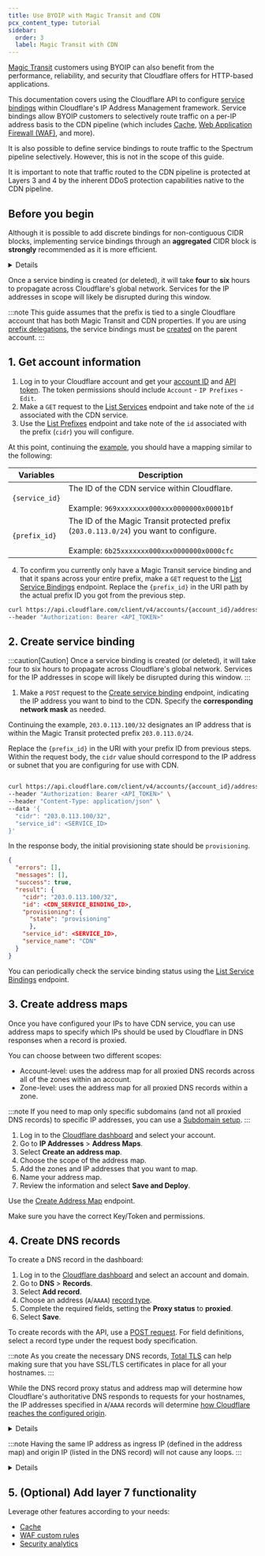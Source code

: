 ```yaml
---
title: Use BYOIP with Magic Transit and CDN
pcx_content_type: tutorial
sidebar:
  order: 3
  label: Magic Transit with CDN
---
```



[Magic Transit](/magic-transit/) customers using BYOIP can also benefit from the performance, reliability, and security that Cloudflare offers for HTTP-based applications.

This documentation covers using the Cloudflare API to configure [service bindings](/byoip/service-bindings/) within Cloudflare's IP Address Management framework. Service bindings allow BYOIP customers to selectively route traffic on a per-IP address basis to the CDN pipeline (which includes [Cache](/cache/), [Web Application Firewall (WAF)](/waf/), and more).

It is also possible to define service bindings to route traffic to the Spectrum pipeline selectively. However, this is not in the scope of this guide.

It is important to note that traffic routed to the CDN pipeline is protected at Layers 3 and 4 by the inherent DDoS protection capabilities native to the CDN pipeline.

## Before you begin

Although it is possible to add discrete bindings for non-contiguous CIDR blocks, implementing service bindings through an **aggregated** CIDR block is **strongly** recommended as it is more efficient.

<Details header="Example">

**Magic Transit protected prefix:** `203.0.113.0/24`

**IPs to upgrade to the CDN:**

`203.0.113.16`<br />
`203.0.113.17`<br />
`203.0.113.18`<br />
`203.0.113.19`<br />
`203.0.113.20`<br />
`203.0.113.21`<br />
`203.0.113.22`<br />
`203.0.113.23`

Add one discrete CDN service binding for `203.0.113.16` with a `/29` netmask.

</Details>

Once a service binding is created (or deleted), it will take **four** to **six** hours to propagate across Cloudflare's global network. Services for the IP addresses in scope will likely be disrupted during this window.

:::note
This guide assumes that the prefix is tied to a single Cloudflare account that has both Magic Transit and CDN properties. If you are using [prefix delegations](/byoip/concepts/prefix-delegations/), the service bindings must be [created](#2-create-service-binding) on the parent account.
:::

## 1. Get account information

1. Log in to your Cloudflare account and get your [account ID](/fundamentals/setup/find-account-and-zone-ids/) and [API token](/fundamentals/api/get-started/create-token/). The token permissions should include `Account` - `IP Prefixes` - `Edit`.
2. Make a `GET` request to the [List Services](/api/resources/addressing/subresources/services/methods/list/) endpoint and take note of the `id` associated with the CDN service.
3. Use the [List Prefixes](/api/resources/addressing/subresources/prefixes/methods/list/) endpoint and take note of the `id` associated with the prefix (`cidr`) you will configure.

<Example>

At this point, continuing the [example](#before-you-begin), you should have a mapping similar to the following:

| Variables      | Description                                                                                                                                       |
| -------------- | ------------------------------------------------------------------------------------------------------------------------------------------------- |
| `{service_id}` | The ID of the CDN service within Cloudflare. <br /><br /> Example: `969xxxxxxxx000xxx0000000x00001bf`                                             |
| `{prefix_id}`  | The ID of the Magic Transit protected prefix (`203.0.113.0/24`) you want to configure. <br /><br /> Example: `6b25xxxxxxx000xxx0000000x0000cfc` |

</Example>

4. To confirm you currently only have a Magic Transit service binding and that it spans across your entire prefix, make a `GET` request to the [List Service Bindings](/api/resources/addressing/subresources/prefixes/subresources/bgp/subresources/bindings/methods/list/) endpoint. Replace the `{prefix_id}` in the URI path by the actual prefix ID you got from the previous step.

<Example>

```bash
curl https://api.cloudflare.com/client/v4/accounts/{account_id}/addressing/prefixes/{prefix_id}/bindings \
--header "Authorization: Bearer <API_TOKEN>"
```

</Example>

## 2. Create service binding

:::caution[Caution]
Once a service binding is created (or deleted), it will take four to six hours to propagate across Cloudflare's global network. Services for the IP addresses in scope will likely be disrupted during this window.
:::

1. Make a `POST` request to the [Create service binding](/api/resources/addressing/subresources/prefixes/subresources/bgp/subresources/bindings/methods/create/) endpoint, indicating the IP address you want to bind to the CDN. Specify the **corresponding network mask** as needed.

<Example>

Continuing the example, `203.0.113.100/32` designates an IP address that is within the Magic Transit protected prefix `203.0.113.0/24`.

Replace the `{prefix_id}` in the URI with your prefix ID from previous steps. Within the request body, the `cidr` value should correspond to the IP address or subnet that you are configuring for use with CDN.

```bash

curl https://api.cloudflare.com/client/v4/accounts/{account_id}/addressing/prefixes/{prefix_id}/bindings \
--header "Authorization: Bearer <API_TOKEN>" \
--header "Content-Type: application/json" \
--data '{
  "cidr": "203.0.113.100/32",
  "service_id": <SERVICE_ID>
}'
```

In the response body, the initial provisioning state should be `provisioning`.

```json
{
  "errors": [],
  "messages": [],
  "success": true,
  "result": {
    "cidr": "203.0.113.100/32",
    "id": <CDN_SERVICE_BINDING_ID>,
    "provisioning": {
      "state": "provisioning"
      },
    "service_id": <SERVICE_ID>,
    "service_name": "CDN"
  }
}
```

</Example>

You can periodically check the service binding status using the [List Service Bindings](/api/resources/addressing/subresources/prefixes/subresources/bgp/subresources/bindings/methods/list/) endpoint.

## 3. Create address maps

Once you have configured your IPs to have CDN service, you can use <GlossaryTooltip term="address map" link="/byoip/address-maps/">address maps</GlossaryTooltip> to specify which IPs should be used by Cloudflare in DNS responses when a record is <GlossaryTooltip term="proxy status" link="/dns/manage-dns-records/reference/proxied-dns-records/#proxied-records">proxied</GlossaryTooltip>.

You can choose between two different scopes:

- Account-level: uses the address map for all proxied DNS records across all of the zones within an account.
- Zone-level: uses the address map for all proxied DNS records within a zone.

:::note
If you need to map only specific subdomains (and not all proxied DNS records) to specific IP addresses, you can use a [Subdomain setup](/dns/zone-setups/subdomain-setup/).
:::

<Tabs labels="Dashboard | API">
<TabItem label="dashboard" no-code="true">

1. Log in to the [Cloudflare dashboard](https://dash.cloudflare.com/) and select your account.
2. Go to **IP Addresses** > **Address Maps**.
3. Select **Create an address map**.
4. Choose the scope of the address map.
5. Add the zones and IP addresses that you want to map.
6. Name your address map.
7. Review the information and select **Save and Deploy**.

</TabItem>
<TabItem label="api" no-code="true">

Use the [Create Address Map](/api/resources/addressing/subresources/address_maps/methods/create/) endpoint.

Make sure you have the correct Key/Token and permissions.

</TabItem>
</Tabs>

## 4. Create DNS records

<Tabs labels="Dashboard | API">
<TabItem label="dashboard" no-code="true">

To create a DNS record in the dashboard:

1.  Log in to the [Cloudflare dashboard](https://dash.cloudflare.com/login) and select an account and domain.
2.  Go to **DNS** > **Records**.
3.  Select **Add record**.
4.  Choose an address (`A`/`AAAA`) [record type](/dns/manage-dns-records/reference/dns-record-types/).
5.  Complete the required fields, setting the **Proxy status** to **proxied**.
6.  Select **Save**.

</TabItem>

<TabItem label="api" no-code="true">

To create records with the API, use a [POST request](/api/resources/dns/subresources/records/methods/create/). For field definitions, select a record type under the request body specification.

</TabItem>
</Tabs>

:::note
As you create the necessary DNS records, [Total TLS](/ssl/edge-certificates/additional-options/total-tls/) can help making sure that you have SSL/TLS certificates in place for all your hostnames.
:::

While the DNS record proxy status and address map will determine how Cloudflare's authoritative DNS responds to requests for your hostnames, the IP addresses specified in `A`/`AAAA` records will determine [how Cloudflare reaches the configured origin](/fundamentals/concepts/how-cloudflare-works/#how-cloudflare-works-as-a-reverse-proxy).

<Details header="Example">

| Type | Name  | IP address      | Proxy status | TTL    |
| ---- | ----- | --------------- | ------------ | ------ |
| `A`  | `www` | `203.0.113.150` | `Proxied`    | `Auto` |

At this point, if an address map for a zone `example.com` specifies that Cloudflare should use `203.0.113.100` for proxied records and the above record exists in the same zone, you can expect the following:

1. Cloudflare responds to DNS requests with `203.0.113.100`.
2. Cloudflare proxies requests through the CDN and then routes the requests via [GRE](/magic-transit/reference/tunnels/) or [CNI](/magic-transit/network-interconnect/) to the origin server `203.0.113.150` (which is within the Magic Transit protected prefix).
3. Depending on whether Magic Transit is implemented with [direct server return model or with Magic Transit egress](/magic-transit/how-to/configure-tunnels/#bidirectional-vs-unidirectional-health-checks), the origin server responds back to Cloudflare either:

   - Directly over the Internet in a Magic Transit direct server return model
   - Back through the Magic GRE tunnel(s) in a Magic Transit egress model

4. As the HTTP response egresses the Cloudflare network back to the client side, the source IP address of the response becomes `203.0.113.100` (the IP address that the HTTP request originally landed on).

</Details>

:::note
Having the same IP address as ingress IP (defined in the address map) and origin IP (listed in the DNS record) will not cause any loops.
:::

<Details header="Example">

Assuming `203.0.113.100` was also the origin IP, the DNS record would look like the following:

| Type | Name  | IP address      | Proxy status | TTL    |
| ---- | ----- | --------------- | ------------ | ------ |
| `A`  | `www` | `203.0.113.100` | `Proxied`    | `Auto` |

</Details>

## 5. (Optional) Add layer 7 functionality

Leverage other features according to your needs:

- [Cache](/cache/)
- [WAF custom rules](/waf/custom-rules/)
- [Security analytics](/waf/analytics/security-analytics/)
